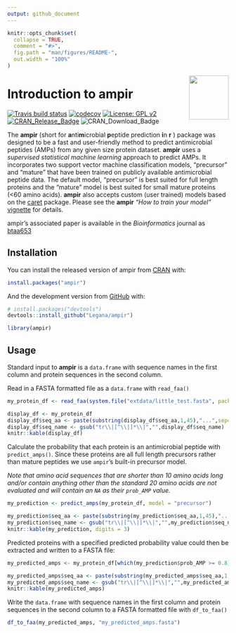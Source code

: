 ```yaml
---
output: github_document
---
```


<!-- README.md is generated from README.Rmd. Please edit that file -->

```r
knitr::opts_chunk$set(
  collapse = TRUE,
  comment = "#>",
  fig.path = "man/figures/README-",
  out.width = "100%"
)
```


<img src="inst/logo/ampir_hex.png" width="90" align="right" height="100" />

# Introduction to ampir

<!-- badges: start -->
[![Travis build status](https://travis-ci.org/Legana/ampir.svg?branch=master)](https://travis-ci.org/Legana/ampir) [![codecov](https://codecov.io/gh/Legana/ampir/branch/master/graph/badge.svg)](https://codecov.io/gh/Legana/ampir) [![License: GPL v2](https://img.shields.io/badge/License-GPL%20v2-blue.svg)](https://www.gnu.org/licenses/old-licenses/gpl-2.0.en.html) [![CRAN\_Release\_Badge](http://www.r-pkg.org/badges/version-ago/ampir)](https://CRAN.R-project.org/package=ampir?color=yellow) ![CRAN\_Download\_Badge](http://cranlogs.r-pkg.org/badges/grand-total/ampir?color=red) 
<!-- badges: end -->


The **ampir** (short for **a**nti**m**icrobial **p**eptide prediction **i**n **r** ) package was designed to be a fast and user-friendly method to predict antimicrobial peptides (AMPs) from any given size protein dataset. **ampir** uses a *supervised statistical machine learning* approach to predict AMPs. It incorporates two support vector machine classification models, "precursor" and "mature" that have been trained on publicly available antimicrobial peptide data. The default model, "precursor" is best suited for full length proteins and the "mature" model is best suited for small mature proteins (<60 amino acids). **ampir**  also accepts custom (user trained) models based on the [caret](https://github.com/topepo/caret) package. Please see the **ampir** *"How to train your model"* [vignette](https://cran.r-project.org/web/packages/ampir/vignettes/train_model.html) for details.

ampir's associated paper is available in the *Bioinformatics* journal as [btaa653](https://academic.oup.com/bioinformatics/article-abstract/doi/10.1093/bioinformatics/btaa653/5873588)

## Installation

You can install the released version of ampir from [CRAN](https://CRAN.R-project.org) with:

``` r
install.packages("ampir")
```

And the development version from [GitHub](https://github.com/) with:

``` r
# install.packages("devtools")
devtools::install_github("Legana/ampir")
```

```r
library(ampir)
```

## Usage

Standard input to **ampir** is a `data.frame` with sequence names in the first column and protein sequences in the second column. 

Read in a FASTA formatted file as a `data.frame` with `read_faa()` 

```r
my_protein_df <- read_faa(system.file("extdata/little_test.fasta", package = "ampir"))
```

```r
display_df <- my_protein_df
display_df$seq_aa <- paste(substring(display_df$seq_aa,1,45),"...",sep="")
display_df$seq_name <- gsub("tr\\|[^\\|]*\\|","",display_df$seq_name)
knitr::kable(display_df)
```

Calculate the probability that each protein is an antimicrobial peptide with `predict_amps()`. Since these proteins are all full length precursors rather than mature peptides we use `ampir`'s built-in precursor model.

*Note that amino acid sequences that are shorter than 10 amino acids long and/or contain anything other than the standard 20 amino acids are not evaluated and will contain an `NA` as their `prob_AMP` value.*

```r
my_prediction <- predict_amps(my_protein_df, model = "precursor")
```

```r
my_prediction$seq_aa <- paste(substring(my_prediction$seq_aa,1,45),"...",sep="")
my_prediction$seq_name <- gsub("tr\\|[^\\|]*\\|","",my_prediction$seq_name)
knitr::kable(my_prediction, digits = 3)
```

Predicted proteins with a specified predicted probability value could then be extracted and written to a FASTA file:

```r
my_predicted_amps <- my_protein_df[which(my_prediction$prob_AMP >= 0.8),]
```

```r
my_predicted_amps$seq_aa <- paste(substring(my_predicted_amps$seq_aa,1,45),"...",sep="")
my_predicted_amps$seq_name <- gsub("tr\\|[^\\|]*\\|","",my_predicted_amps$seq_name)
knitr::kable(my_predicted_amps)
```

Write the `data.frame` with sequence names in the first column and protein sequences in the second column to a FASTA formatted file with `df_to_faa()`

```r
df_to_faa(my_predicted_amps, "my_predicted_amps.fasta")
```




